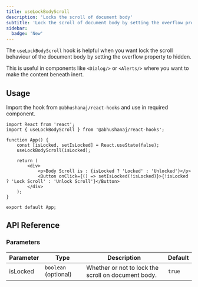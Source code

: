 ```yaml
---
title: useLockBodyScroll
description: 'Locks the scroll of document body'
subtitle: 'Lock the scroll of document body by setting the overflow property to hidden.'
sidebar:
  badge: 'New'
---
```



The `useLockBodyScroll` hook is helpful when you want lock the scroll behaviour of the document body by setting the overflow property to hidden.

This is useful in components like `<Dialog/>` or `<Alerts/>` where you want to make the content beneath inert.

<DemoWrapper title="useLockBodyScroll">
	<Example client:load />
</DemoWrapper>

## Usage

Import the hook from `@abhushanaj/react-hooks` and use in required component.

```tsx title="./src/App.tsx" ins={2,6}
import React from 'react';
import { useLockBodyScroll } from '@abhushanaj/react-hooks';

function App() {
	const [isLocked, setIsLocked] = React.useState(false);
	useLockBodyScroll(isLocked);

	return (
		<div>
			<p>Body Scroll is : {isLocked ? 'Locked' : 'Unlocked'}</p>
			<Button onClick={() => setIsLocked(!isLocked)}>{!isLocked ? 'Lock Scroll' : 'Unlock Scroll'}</Button>
		</div>
	);
}

export default App;
```

## API Reference

### Parameters

| Parameter | Type                 | Description                                         | Default |
| --------- | -------------------- | --------------------------------------------------- | ------- |
| isLocked  | `boolean` (optional) | Whether or not to lock the scroll on document body. | `true`  |
